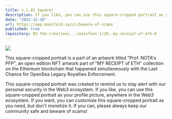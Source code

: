 ```yaml
---
title: v.1.01 Square!
description: If you like, you can use this square-cropped portrait as your profile picture, anywhere in the Web3 ecosystem. If you want, you can customize this square-cropped portrait as you need, but don't monetize it.
date: "2022-12-26"
url: https://app.manifold.xyz/c/beware-of-scams
published: true
repository: 02-the-creations.../waivfves-1/20.-my-receipt-of-eth-0
---
```


[![](/1.01.jpg)](/1.01.jpg)

This square-cropped portrait is a part of an artwork titled "Prof. NOTA's PFP", an open edition NFT artwork part of "MY RECEIPT of ETH" collection on the Ethereum blockchain that happened simultaneously with the Last Chance for OpenSea Legacy Royalties Enforcement.   
   
This square-cropped portrait was created to remind us to stay alert with our personal security in the Web3 ecosystem. If you like, you can use this square-cropped portrait as your profile picture, anywhere in the Web3 ecosystem. If you want, you can customize this square-cropped portrait as you need, but don't monetize it. If you can, please always keep our community safe and beware of scams!